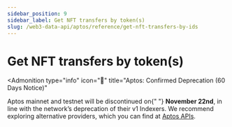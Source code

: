 ```yaml
---
sidebar_position: 9
sidebar_label: Get NFT transfers by token(s)
slug: /web3-data-api/aptos/reference/get-nft-transfers-by-ids
---
```



# Get NFT transfers by token(s)


<Admonition
  type="info"
  icon="🚨"
  title="Aptos: Confirmed Deprecation (60 Days Notice)"
>
  <p>
    Aptos mainnet and testnet will be discontinued on{" "}
    <strong>November 22nd</strong>, in line with the network’s deprecation of
    their v1 Indexers. We recommend exploring alternative providers, which you
    can find at <a href="https://aptos.dev/en/build/apis">Aptos APIs</a>.
  </p>
</Admonition>
<ApiReference {...config["aptos-web3"].getNFTTransfersByIds} />
